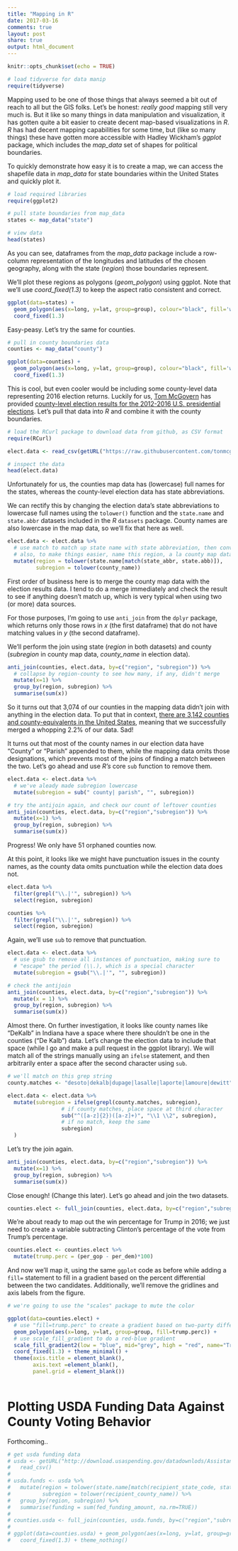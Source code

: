 ```yaml
---
title: "Mapping in R"
date: 2017-03-16
comments: true
layout: post
share: true
output: html_document
---
```


```r
knitr::opts_chunk$set(echo = TRUE)
```

```r
# load tidyverse for data manip
require(tidyverse)
```

Mapping used to be one of those things that always seemed a bit out of reach to all but the GIS folks. Let's be honest: *really good* mapping still very much is. But it like so many things in data manipulation and visualization, it has gotten quite a bit easier to create decent map-based visualizations in *R*.
<!--more-->
*R* has had decent mapping capabilities for some time, but (like so many things) these have gotten more accessible with Hadley Wickham's *ggplot* package, which includes the *map_data* set of shapes for political boundaries.

To quickly demonstrate how easy it is to create a map, we can access the shapefile data in *map_data* for state boundaries within the United States and quickly plot it.

```r
# load required libraries
require(ggplot2)

# pull state boundaries from map_data
states <- map_data("state")

# view data
head(states)
```

As you can see, dataframes from the *map_data* package include a row-column representation of the longitudes and latitudes of the chosen geography, along with the state (*region*) those boundaries represent.

We'll plot these regions as polygons (*geom_polygon*) using ggplot. Note that we'll use *coord_fixed(1.3)* to keep the aspect ratio consistent and correct.

```r

ggplot(data=states) + 
  geom_polygon(aes(x=long, y=lat, group=group), colour="black", fill='white', size=.25) +
  coord_fixed(1.3)
```

Easy-peasy. Let's try the same for counties.

```r
# pull in county boundaries data
counties <- map_data("county")

ggplot(data=counties) + 
  geom_polygon(aes(x=long, y=lat, group=group), colour="black", fill='white', size=.25) +
  coord_fixed(1.3)
```

This is cool, but even cooler would be including some county-level data representing 2016 election returns. Luckily for us, [Tom McGovern](https://github.com/tonmcg) has provided [county-level election results for the 2012-2016 U.S. presidential elections](https://github.com/tonmcg/County_Level_Election_Results_12-16). Let's pull that data into *R* and combine it with the county boundaries.

```r
# load the RCurl package to download data from github, as CSV format
require(RCurl)

elect.data <- read_csv(getURL("https://raw.githubusercontent.com/tonmcg/County_Level_Election_Results_12-16/master/2016_US_County_Level_Presidential_Results.csv"))

# inspect the data
head(elect.data)
```
Unfortunately for us, the counties map data has (lowercase) full names for the states, whereas the county-level election data has state abbreviations.

We can rectify this by changing the election data's state abbreviations to lowercase full names using the `tolower()` function and the `state.name` and `state.abbr` datasets included in the *R* `datasets` package. County names are also lowercase in the map data, so we'll fix that here as well.

```r
elect.data <- elect.data %>%
  # use match to match up state name with state abbreviation, then convert to lower
  # also, to make things easier, name this region, a la county map data
  mutate(region = tolower(state.name[match(state_abbr, state.abb)]),
         subregion = tolower(county_name))
```

First order of business here is to merge the county map data with the election results data. I tend to do a merge immediately and check the result to see if anything doesn't match up, which is very typical when using two (or more) data sources.

For those purposes, I'm going to use `anti_join` from the `dplyr` package, which returns only those rows in *x* (the first dataframe) that do not have matching values in *y* (the second dataframe).

We'll perform the join using state (*region* in both datasets) and county (*subregion* in county map data, *county_name* in election data).

```r
anti_join(counties, elect.data, by=c("region", "subregion")) %>%
  # collapse by region-county to see how many, if any, didn't merge
  mutate(x=1) %>%
  group_by(region, subregion) %>%
  summarise(sum(x))
```

So it turns out that 3,074 of our counties in the mapping data didn't join with anything in the election data. To put that in context, [there are 3,142 counties and county-equivalents in the United States](https://en.wikipedia.org/wiki/List_of_counties_by_U.S._state), meaning that we successfully merged a whopping 2.2% of our data. Sad!

It turns out that most of the county names in our election data have "County" or "Parish" appended to them, while the mapping data omits those designations, which prevents most of the joins of finding a match between the two. Let's go ahead and use *R's* core `sub` function to remove them.

```r
elect.data <- elect.data %>%
  # we've aleady made subregion lowercase
  mutate(subregion = sub(" county| parish", "", subregion))

# try the antijoin again, and check our count of leftover counties
anti_join(counties, elect.data, by=c("region","subregion")) %>%
  mutate(x=1) %>%
  group_by(region, subregion) %>%
  summarise(sum(x))
```

Progress! We only have 51 orphaned counties now. 

At this point, it looks like we might have punctuation issues in the county names, as the county data omits punctuation while the election data does not.

```r
elect.data %>%
  filter(grepl("\\.|'", subregion)) %>%
  select(region, subregion)
```

```r
counties %>%
  filter(grepl("\\.|'", subregion)) %>%
  select(region, subregion)
```

Again, we'll use `sub` to remove that punctuation.

```r
elect.data <- elect.data %>%
  # use gsub to remove all instances of punctuation, making sure to
  # "escape" the period (\\.), which is a special character
  mutate(subregion = gsub("\\.|'", "", subregion))

# check the antijoin
anti_join(counties, elect.data, by=c("region","subregion")) %>%
  mutate(x = 1) %>%
  group_by(region, subregion) %>%
  summarise(sum(x))
```

Almost there. On further investigation, it looks like county names like "DeKalb" in Indiana have a space where there shouldn't be one in the counties ("De Kalb") data. Let's change the election data to include that space (while I go and make a pull request in the ggplot library). We will match all of the strings manually using an `ifelse` statement, and then arbitrarily enter a space after the second character using `sub`.

```r
# we'll match on this grep string
county.matches <- "desoto|dekalb|dupage|lasalle|laporte|lamoure|dewitt"

elect.data <- elect.data %>% 
  mutate(subregion = ifelse(grepl(county.matches, subregion),
                 # if county matches, place space at third character
                 sub("^([a-z]{2})([a-z]+)", "\\1 \\2", subregion),
                 # if no match, keep the same
                 subregion)
  )
```

Let's try the join again.

```r
anti_join(counties, elect.data, by=c("region","subregion")) %>%
  mutate(x=1) %>%
  group_by(region, subregion) %>%
  summarise(sum(x))
```

Close enough! (Change this later). Let's go ahead and join the two datasets.

```r
counties.elect <- full_join(counties, elect.data, by=c("region","subregion"))
```

We're about ready to map out the win percentage for Trump in 2016; we just need to create a variable subtracting Clinton's percentage of the vote from Trump's percentage.

```r
counties.elect <- counties.elect %>%
  mutate(trump.perc = (per_gop - per_dem)*100)
```

And now we'll map it, using the same `ggplot` code as before while adding a `fill=` statement to fill in a gradient based on the percent differential between the two candidates. Additionally, we'll remove the gridlines and axis labels from the figure.

```r
# we're going to use the "scales" package to mute the color

ggplot(data=counties.elect) + 
  # use "fill=trump.perc" to create a gradient based on two-party differential
  geom_polygon(aes(x=long, y=lat, group=group, fill=trump.perc)) +
  # use scale_fill_gradient to do a red-blue gradient
  scale_fill_gradient2(low = "blue", mid="grey", high = "red", name="Trump Win %") +
  coord_fixed(1.3) + theme_minimal() +
  theme(axis.title = element_blank(), 
        axis.text =element_blank(),
        panel.grid = element_blank())
        
```
# Plotting USDA Funding Data Against County Voting Behavior

Forthcoming..

```r
# get usda funding data
# usda <- getURL("http://download.usaspending.gov/datadownlods/Assistance/a3bc5309d872/Data_Feed.csv") %>%
#   read_csv()
# 
# usda.funds <- usda %>%
#   mutate(region = tolower(state.name[match(recipient_state_code, state.abb)]),
#          subregion = tolower(recipient_county_name)) %>%
#   group_by(region, subregion) %>%
#   summarise(funding = sum(fed_funding_amount, na.rm=TRUE))
# 
# counties.usda <- full_join(counties, usda.funds, by=c("region","subregion"))
# 
# ggplot(data=counties.usda) + geom_polygon(aes(x=long, y=lat, group=group, fill=funding)) +
#   coord_fixed(1.3) + theme_nothing()
```






